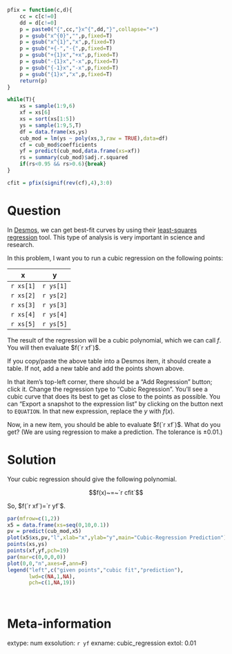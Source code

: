 ```r

pfix = function(c,d){
    cc = c[c!=0]
    dd = d[c!=0]
    p = paste0("{",cc,"}x^{",dd,"}",collapse="+")
    p = gsub("x^{0}","",p,fixed=T)
    p = gsub("x^{1}","x",p,fixed=T)
    p = gsub("+{-","-{",p,fixed=T)
    p = gsub("+{1}x","+x",p,fixed=T)
    p = gsub("-{1}x","-x",p,fixed=T)
    p = gsub("{-1}x","-x",p,fixed=T)
    p = gsub("{1}x","x",p,fixed=T)
    return(p)
}

while(T){
    xs = sample(1:9,6)
    xf = xs[6]
    xs = sort(xs[1:5])
    ys = sample(1:9,5,T)
    df = data.frame(xs,ys)
    cub_mod = lm(ys ~ poly(xs,3,raw = TRUE),data=df)
    cf = cub_mod$coefficients
    yf = predict(cub_mod,data.frame(xs=xf))
    rs = summary(cub_mod)$adj.r.squared
    if(rs<0.95 && rs>0.6){break}
}

cfit = pfix(signif(rev(cf),4),3:0)


```

Question
========

In [Desmos](https://www.desmos.com/calculator), we can get best-fit curves by using their [least-squares regression](https://en.wikipedia.org/wiki/Least_squares) tool. This type of analysis is very important in science and research.

In this problem, I want you to run a cubic regression on the following points:

| x | y |
|:---:|:---:|
| `r xs[1]` | `r ys[1]` |
| `r xs[2]` | `r ys[2]` |
| `r xs[3]` | `r ys[3]` |
| `r xs[4]` | `r ys[4]` |
| `r xs[5]` | `r ys[5]` |

The result of the regression will be a cubic polynomial, which we can call $f$. You will then evaluate $f(`r xf`)$.

If you copy/paste the above table into a Desmos item, it should create a table. If not, add a new table and add the points shown above.

In that item's top-left corner, there should be a "Add Regression" button; click it. Change the regression type to "Cubic Regression". You'll see a cubic curve that does its best to get as close to the points as possible. You can "Export a snapshot to the expression list" by clicking on the button next to `EQUATION`. In that new expression, replace the $y$ with $f(x)$.

Now, in a new item, you should be able to evaluate $f(`r xf`)$. What do you get? (We are using regression to make a prediction. The tolerance is $\pm0.01$.)


Solution
========

Your cubic regression should give the following polynomial. 

$$f(x)~=~`r cfit`$$

So, $f(`r xf`)=`r yf`$.


```r
par(mfrow=c(1,2))
x5 = data.frame(xs=seq(0,10,0.1))
pv = predict(cub_mod,x5)
plot(x5$xs,pv,"l",xlab="x",ylab="y",main="Cubic-Regression Prediction")
points(xs,ys)
points(xf,yf,pch=19)
par(mar=c(0,0,0,0))
plot(0,0,"n",axes=F,ann=F)
legend("left",c("given points","cubic fit","prediction"),
       lwd=c(NA,1,NA),
       pch=c(1,NA,19))
```
\



Meta-information
============
extype: num
exsolution: `r yf`
exname: cubic_regression
extol: 0.01